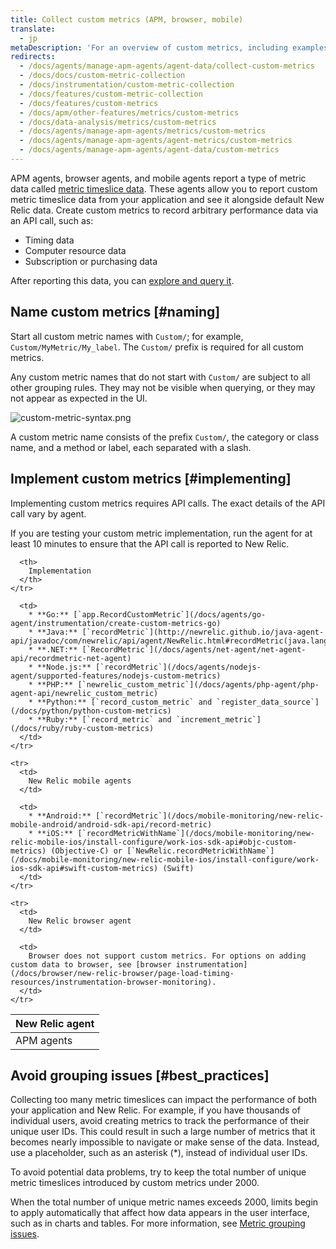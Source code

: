 ```yaml
---
title: Collect custom metrics (APM, browser, mobile)
translate:
  - jp
metaDescription: 'For an overview of custom metrics, including examples, best practices, and a quick reference by New Relic agent, start here.'
redirects:
  - /docs/agents/manage-apm-agents/agent-data/collect-custom-metrics
  - /docs/docs/custom-metric-collection
  - /docs/instrumentation/custom-metric-collection
  - /docs/features/custom-metric-collection
  - /docs/features/custom-metrics
  - /docs/apm/other-features/metrics/custom-metrics
  - /docs/data-analysis/metrics/custom-metrics
  - /docs/agents/manage-apm-agents/metrics/custom-metrics
  - /docs/agents/manage-apm-agents/agent-metrics/custom-metrics
  - /docs/agents/manage-apm-agents/agent-data/custom-metrics
---
```



APM agents, browser agents, and mobile agents report a type of metric data called [metric timeslice data](/docs/using-new-relic/data/understand-data/new-relic-data-types#timeslice-data). These agents allow you to report custom metric timeslice data from your application and see it alongside default New Relic data. Create custom metrics to record arbitrary performance data via an API call, such as:

* Timing data
* Computer resource data
* Subscription or purchasing data

After reporting this data, you can [explore and query it](/docs/query-your-data/nrql-new-relic-query-language/nrql-query-tutorials/query-apm-metric-timeslice-data-nrql).

## Name custom metrics [#naming]

Start all custom metric names with `Custom/`; for example, `Custom/MyMetric/My_label`. The `Custom/` prefix is required for all custom metrics.

Any custom metric names that do not start with `Custom/` are subject to all other grouping rules. They may not be visible when querying, or they may not appear as expected in the UI.

<img
  title="custom-metric-syntax.png"
  alt="custom-metric-syntax.png"
  src={apmCustomMetricSyntax}
/>

A custom metric name consists of the prefix `Custom/`, the category or class name, and a method or label, each separated with a slash.

## Implement custom metrics [#implementing]

Implementing custom metrics requires API calls. The exact details of the API call vary by agent.

<Callout variant="tip">
  If you are testing your custom metric implementation, run the agent for at least 10 minutes to ensure that the API call is reported to New Relic.
</Callout>

<table>
  <thead>
    <tr>
      <th style={{ width: "200px" }}>
        New Relic agent
      </th>

      <th>
        Implementation
      </th>
    </tr>
  </thead>

  <tbody>
    <tr>
      <td>
        APM agents
      </td>

      <td>
        * **Go:** [`app.RecordCustomMetric`](/docs/agents/go-agent/instrumentation/create-custom-metrics-go)
        * **Java:** [`recordMetric`](http://newrelic.github.io/java-agent-api/javadoc/com/newrelic/api/agent/NewRelic.html#recordMetric(java.lang.String,%20float))
        * **.NET:** [`RecordMetric`](/docs/agents/net-agent/net-agent-api/recordmetric-net-agent)
        * **Node.js:** [`recordMetric`](/docs/agents/nodejs-agent/supported-features/nodejs-custom-metrics)
        * **PHP:** [`newrelic_custom_metric`](/docs/agents/php-agent/php-agent-api/newrelic_custom_metric)
        * **Python:** [`record_custom_metric` and `register_data_source`](/docs/python/python-custom-metrics)
        * **Ruby:** [`record_metric` and `increment_metric`](/docs/ruby/ruby-custom-metrics)
      </td>
    </tr>

    <tr>
      <td>
        New Relic mobile agents
      </td>

      <td>
        * **Android:** [`recordMetric`](/docs/mobile-monitoring/new-relic-mobile-android/android-sdk-api/record-metric)
        * **iOS:** [`recordMetricWithName`](/docs/mobile-monitoring/new-relic-mobile-ios/install-configure/work-ios-sdk-api#objc-custom-metrics) (Objective-C) or [`NewRelic.recordMetricWithName`](/docs/mobile-monitoring/new-relic-mobile-ios/install-configure/work-ios-sdk-api#swift-custom-metrics) (Swift)
      </td>
    </tr>

    <tr>
      <td>
        New Relic browser agent
      </td>

      <td>
        Browser does not support custom metrics. For options on adding custom data to browser, see [browser instrumentation](/docs/browser/new-relic-browser/page-load-timing-resources/instrumentation-browser-monitoring).
      </td>
    </tr>
  </tbody>
</table>

## Avoid grouping issues [#best_practices]

Collecting too many metric timeslices can impact the performance of both your application and New Relic. For example, if you have thousands of individual users, avoid creating metrics to track the performance of their unique user IDs. This could result in such a large number of metrics that it becomes nearly impossible to navigate or make sense of the data. Instead, use a placeholder, such as an asterisk (\*), instead of individual user IDs.

<Callout variant="important">
  To avoid potential data problems, try to keep the total number of unique metric timeslices introduced by custom metrics under 2000.
</Callout>

When the total number of unique metric names exceeds 2000, limits begin to apply automatically that affect how data appears in the user interface, such as in charts and tables. For more information, see [Metric grouping issues](/docs/features/metric-grouping-issues).
